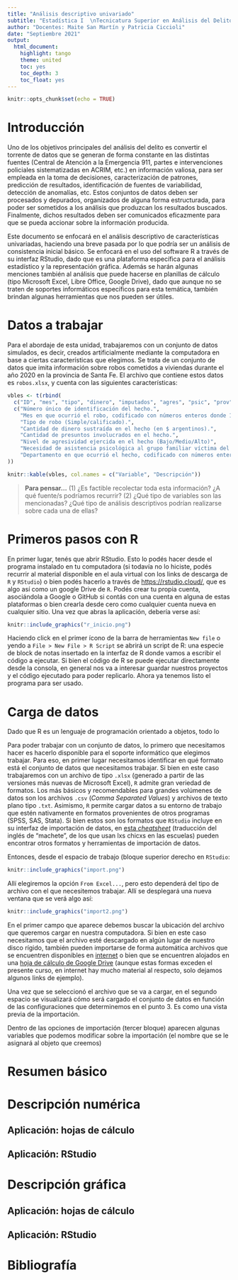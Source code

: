 ```yaml
---
title: "Análisis descriptivo univariado"
subtitle: "Estadística I  \nTecnicatura Superior en Análisis del Delito  \nInstituto de Seguridad Pública  \nProvincia de Santa Fe"
author: "Docentes: Maite San Martín y Patricia Ciccioli"
date: "Septiembre 2021"
output:
  html_document:
    highlight: tango
    theme: united
    toc: yes
    toc_depth: 3
    toc_float: yes
---
```


```r
knitr::opts_chunk$set(echo = TRUE)
```

# Introducción

Uno de los objetivos principales del análisis del delito es convertir el torrente de datos que se generan de forma constante en las distintas fuentes (Central de Atención a la Emergencia 911, partes e intervenciones policiales sistematizadas en ACRIM, etc.) en información valiosa, para ser empleada en la toma de decisiones, caracterización de patrones, predicción de resultados, identificación de fuentes de variabilidad, detección de anomalías, etc. Estos conjuntos de datos deben ser procesados y depurados, organizados de alguna forma estructurada, para poder ser sometidos a los análisis que produzcan los resultados buscados. Finalmente, dichos resultados deben ser comunicados eficazmente para que se pueda accionar sobre la información producida.

Este documento se enfocará en el análisis descriptivo de características univariadas, haciendo una breve pasada por lo que podría ser un análisis de consistencia inicial básico. Se enfocará en el uso del software R a través de su interfaz RStudio, dado que es una plataforma específica para el análisis estadístico y la representación gráfica. Además se harán algunas menciones también al análisis que puede hacerse en planillas de cálculo (tipo Microsoft Excel, Libre Office, Google Drive), dado que aunque no se traten de soportes informáticos específicos para esta temática, también brindan algunas herramientas que nos pueden ser útiles. 

# Datos a trabajar

Para el abordaje de esta unidad, trabajaremos con un conjunto de datos simulados, es decir, creados artificialmente mediante la computadora en base a ciertas características que elegimos. Se trata de un conjunto de datos que imita información sobre robos cometidos a viviendas durante el año 2020 en la provincia de Santa Fe. El archivo que contiene estos datos es `robos.xlsx`, y cuenta con las siguientes características:

```r
vbles <- t(rbind(
  c("ID", "mes", "tipo", "dinero", "imputados", "agres", "psic", "prov"),
  c("Número único de identificación del hecho.", 
    "Mes en que ocurrió el robo, codificado con números enteros donde 1: Enero, ..., 12: Diciembre.", 
    "Tipo de robo (Simple/calificado).", 
    "Cantidad de dinero sustraída en el hecho (en $ argentinos).", 
    "Cantidad de presuntos involucrados en el hecho.", 
    "Nivel de agresividad ejercida en el hecho (Bajo/Medio/Alto)",
    "Necesidad de asistencia psicológica al grupo familiar víctima del robo como consecuencia del hecho (Sí/No).", 
    "Departamento en que ocurrió el hecho, codificado con números enteros donde 1: La Capital, ..., 19: Vera.")
))

knitr::kable(vbles, col.names = c("Variable", "Descripción"))
```

> **Para pensar...** 
> (1) ¿Es factible recolectar toda esta información? ¿A qué fuente/s podríamos recurrir?
> (2) ¿Qué tipo de variables son las mencionadas? ¿Qué tipo de análisis descriptivos podrían realizarse sobre cada una de ellas?


# Primeros pasos con R

En primer lugar, tenés que abrir RStudio. Esto lo podés hacer desde el programa instalado en tu computadora (si todavía no lo hiciste, podés recurrir al material disponible en el aula virtual con los links de descarga de `R` y `RStudio`) o bien podés hacerlo a través de <https://rstudio.cloud/>, que es algo así como un google Drive de `R`. Podés crear tu propia cuenta, asociándola a Google o GitHub si contás con una cuenta en alguna de estas plataformas o bien crearla desde cero como cualquier cuenta nueva en cualquier sitio. Una vez que abras la aplicación, debería verse así:

```r
knitr::include_graphics("r_inicio.png")
```

Haciendo click en el primer ícono de la barra de herramientas `New file` o yendo a `File > New File > R Script` se abrirá un script de R: una especie de block de notas insertado en la interfaz de R donde vamos a escribir el código a ejecutar. Si bien el código de R se puede ejecutar directamente desde la consola, en general nos va a interesar guardar nuestros proyectos y el código ejecutado para poder replicarlo. Ahora ya tenemos listo el programa para ser usado.

# Carga de datos

Dado que R es un lenguaje de programación orientado a objetos, todo lo

Para poder trabajar con un conjunto de datos, lo primero que necesitamos hacer es hacerlo disponible para el soporte informático que elegimos trabajar. Para eso, en primer lugar necesitamos identificar en qué formato está el conjunto de datos que necesitamos trabajar. Si bien en este caso trabajaremos con un archivo de tipo `.xlsx` (generado a partir de las versiones más nuevas de Microsoft Excel), `R` admite gran veriedad de formatos. Los más básicos y recomendables para grandes volúmenes de datos son los archivos `.csv` (*Comma Separated Values*) y archivos de texto plano tipo `.txt`. Asimismo, `R` permite cargar datos a su entorno de trabajo que estén nativamente en formatos provenientes de otros programas (SPSS, SAS, Stata). Si bien estos son los formatos que `RStudio` incluye en su interfaz de importación de datos, en [esta *cheatsheet*](https://evoldyn.gitlab.io/evomics-2018/ref-sheets/R_data-import.pdf) (traducción del inglés de "machete", de los que usan lxs chicxs en las escuelas) pueden encontrar otros formatos y herramientas de importación de datos. 

Entonces, desde el espacio de trabajo (bloque superior derecho en `RStudio`: 

```r
knitr::include_graphics("import.png")
```

Allí elegiremos la opción `From Excel...`, pero esto dependerá del tipo de archivo con el que necesitemos trabajar. Allí se desplegará una nueva ventana que se verá algo así:

```r
knitr::include_graphics("import2.png")
```

En el primer campo que aparece debemos buscar la ubicación del archivo que queremos cargar en nuestra computadora. Si bien en este caso necesitamos que el archivo esté descargado en algún lugar de nuestro disco rígido, también pueden importarse de forma automática archivos que se encuentren disponibles en [internet](http://rstadistica.blogspot.com/2015/11/importar-desde-internet.html) o bien que se encuentren alojados en una [hoja de cálculo de Google Drive](https://www.doctormetrics.com/conectar-googlesheets-con-r/) (aunque estas formas exceden el presente curso, en internet hay mucho material al respecto, solo dejamos algunos links de ejemplo).

Una vez que se seleccionó el archivo que se va a cargar, en el segundo espacio se visualizará cómo será cargado el conjunto de datos en función de las configuraciones que determinemos en el punto 3. Es como una vista previa de la importación.

Dentro de las opciones de importación (tercer bloque) aparecen algunas variables que podemos modificar sobre la importación (el nombre que se le asignará al objeto que creemos)

# Resumen básico

# Descripción numérica

## Aplicación: hojas de cálculo

## Aplicación: RStudio

# Descripción gráfica

## Aplicación: hojas de cálculo

## Aplicación: RStudio

# Bibliografía

